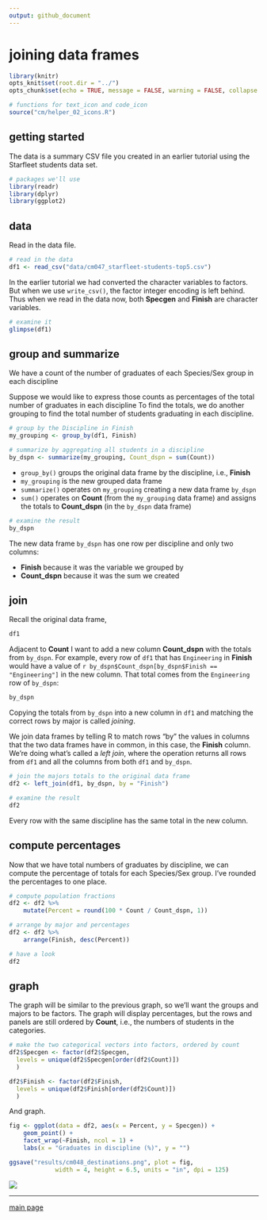 ```yaml
---
output: github_document
--- 
```


# joining data frames  

```r
library(knitr)
opts_knit$set(root.dir = "../")
opts_chunk$set(echo = TRUE, message = FALSE, warning = FALSE, collapse = TRUE, fig.keep = 'high')
```

```r
# functions for text_icon and code_icon
source("cm/helper_02_icons.R")
```

## getting started 

The data is a summary CSV file you created in an earlier tutorial using the Starfleet students data set. 

```r
# packages we'll use
library(readr)
library(dplyr)
library(ggplot2)
```

## data 

Read in the data file. 

```r
# read in the data 
df1 <- read_csv("data/cm047_starfleet-students-top5.csv")
```

In the earlier tutorial we had converted the character variables to factors. But when we use `write_csv()`, the factor integer encoding is left behind. Thus when we read in the data now, both **Specgen** and **Finish** are character variables.  

```r
# examine it 
glimpse(df1)
```

## group and summarize 

We have a count of the number of graduates of each Species/Sex group in each discipline 

Suppose we would like to express those counts as percentages of the total number of graduates in each discipline To find the totals, we do another grouping to find the total number of students graduating in each discipline. 

```r
# group by the Discipline in Finish 
my_grouping <- group_by(df1, Finish)

# summarize by aggregating all students in a discipline 
by_dspn <- summarize(my_grouping, Count_dspn = sum(Count))
```

- `group_by()` groups the original data frame by the discipline, i.e., **Finish** 
- `my_grouping` is the new grouped data frame 
- `summarize()` operates on `my_grouping` creating a new data frame `by_dspn` 
- `sum()` operates on **Count** (from the `my_grouping` data frame) and assigns the totals to **Count_dspn** (in the `by_dspn` data frame) 

```r
# examine the result
by_dspn
```

The new data frame `by_dspn` has one row per discipline and only two columns: 


- **Finish** because it was the variable we grouped by  
- **Count_dspn** because it was the sum we created 

## join 


Recall the original data frame, 

```r
df1
```

Adjacent to **Count** I want to add a new column **Count_dspn** with the totals from `by_dspn`. For example, every row of `df1` that has `Engineering` in **Finish** would have a value of `r by_dspn$Count_dspn[by_dspn$Finish == "Engineering"]` in the new column. That total comes from the `Engineering` row of `by_dspn`: 

```r
by_dspn
```

Copying the totals from `by_dspn` into a new column in `df1` and matching the correct rows by major is called *joining*. 

We join data frames by telling R to match rows "by" the values in columns that the two data frames have in common, in this case, the **Finish** column. We're doing what's called a  *left join*, where the operation returns all rows from `df1` and all the columns from both `df1` and `by_dspn`. 

```r
# join the majors totals to the original data frame
df2 <- left_join(df1, by_dspn, by = "Finish")

# examine the result
df2
```

Every row with the same discipline has the same total in the new column.

## compute percentages 

Now that we have total numbers of graduates by discipline,  we can compute the percentage of totals for each Species/Sex group. I've rounded the percentages to one place. 

```r
# compute population fractions 
df2 <- df2 %>%
	mutate(Percent = round(100 * Count / Count_dspn, 1))

# arrange by major and percentages
df2 <- df2 %>%
	arrange(Finish, desc(Percent))

# have a look
df2
```


## graph 

The graph will be similar to the previous graph, so we'll want the groups and majors to be factors. The graph will display percentages, but the rows and panels are still ordered by **Count**, i.e., the numbers of students in the categories.

```r
# make the two categorical vectors into factors, ordered by count
df2$Specgen <- factor(df2$Specgen, 
  levels = unique(df2$Specgen[order(df2$Count)])
  )

df2$Finish <- factor(df2$Finish, 
  levels = unique(df2$Finish[order(df2$Count)])
  )
```

And graph. 

```r
fig <- ggplot(data = df2, aes(x = Percent, y = Specgen)) + 
	geom_point() + 
	facet_wrap(~Finish, ncol = 1) + 
	labs(x = "Graduates in discipline (%)", y = "")

ggsave("results/cm048_destinations.png", plot = fig, 
             width = 4, height = 6.5, units = "in", dpi = 125)
```


![](../results/cm048_destinations.png) 
 

--- 
[main page](../README.md)
